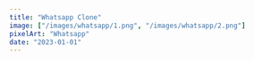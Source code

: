 ```yaml
---
title: "Whatsapp Clone"
image: ["/images/whatsapp/1.png", "/images/whatsapp/2.png"]
pixelArt: "Whatsapp"
date: "2023-01-01"
---
```


<Header title="Whatsapp Clone" img="/images/whatsapp/3.PNG" alt="Whatsapp Picture" />
<Overview
  description="common:overview-whatsapp-description"
  features="common:overview-whatsapp-features"
  website="https://whatsapp-app.agustin-ribotta.xyz/"
  repo="https://github.com/AguzzDev/nextjs-whatsapp-clone"
/>
<List tec={["NextJS", "Typescript", "GraphQL", "Prisma"]} lib={["TailwindCSS", "Radix UI", "Headless UI"]} year="2023" client="common:own-project" />
<Galery
  imgs={[
    { path: "/images/whatsapp/1.PNG", mobile: "false" },
    { path: "/images/whatsapp/2.PNG", mobile: "false" },
    { path: "/images/whatsapp/3.PNG", mobile: "false" },
    { path: "/images/whatsapp/4.PNG", mobile: "false" },
    { path: "/images/whatsapp/5.PNG", mobile: "false" },
  ]}
  alt="Whatsapp Clone"
/>
